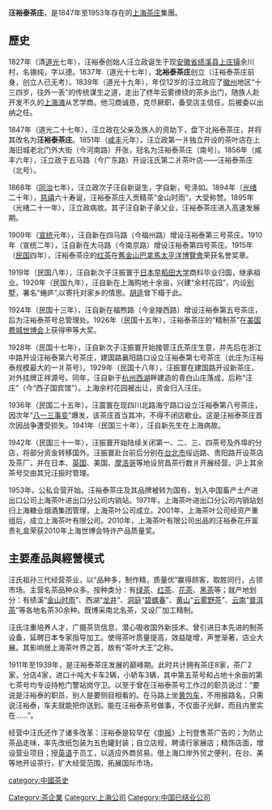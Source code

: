 {{multiple issues|
{{copyedit|time=2015-03-15T13:23:29+00:00}}
{{refimprove|time=2015-03-15T13:23:29+00:00}}
{{orphan|time=2015-03-16T03:54:44+00:00}}
{{prose|time=2015-03-21T05:46:53+00:00}}
}}
'''汪裕泰茶庄'''，是1847年至1953年存在的[[上海|上海]][[茶庄|茶庄]]集團。

==歷史==
1827年（清[[道光|道光]]七年），汪裕泰创始人汪立政诞生于现[[安徽省|安徽省]][[绩溪县|绩溪县]][[上庄镇|上庄镇]]余川村，名锡纯，字以德。1837年（道光十七年），'''北裕泰茶庄'''创立（汪裕泰茶庄前身，创立人已无考）。1839年（道光十九年），年仅12岁的汪立政应了[[徽州|徽州]]地区“十三四岁，往外一丢”的传统谋生之道，走出了终年云雾缭绕的茶乡出门，随族人赴开发不久的[[上海滩|上海滩]]从艺学商。他习商诚恳，克尽厥职，备受店主信任，后被委以出纳之任。

1847年（道光二十七年），汪立政在父亲及族人的资助下，盘下北裕泰茶庄，并将其改名为'''汪裕泰茶庄'''。1851年（[[咸丰|咸丰]]元年），汪立政第一爿独立开设的茶叶店在上海旧城老北门外大街（今河南路）开张，冠名为汪裕泰茶庄（南号）。1856年（咸丰六年），汪立政于五马路（今广东路）开设汪氏第二爿茶叶店——汪裕泰茶庄（北号）。

1868年（[[同治|同治]]七年），汪立政次子汪自新诞生，字自新，号涤如。1894年（[[光绪|光绪]]二十年），[[慈禧|慈禧]]六十寿诞，汪裕泰茶庄入贡精茶“金山时雨”，大受称赞。1895年（光绪二十一年），汪立政病故。其子汪自新子承父业，汪裕泰茶庄进入高速发展期。

1909年（[[宣统|宣统]]元年），汪自新在四马路（今福州路）增设汪裕泰第三号茶庄。1910年（宣统二年），汪自新在大马路（今南京路）增设汪裕泰第四号茶庄。1915年（[[中華民國|民国]]四年），汪裕泰茶庄的[[红茶|红茶]]在[[舊金山巴拿馬太平洋博覽會|舊金山巴拿馬太平洋博覽會]]荣获名誉奖章。

1919年（民国八年），汪自新次子汪振寰于[[日本|日本]][[早稻田大学|早稻田大学]]商科毕业归国，继承祖业。1920年（民国九年），汪自新在上海购地十余亩，兴建“余村花园”，内设[[别墅|别墅]]，署名“蜷庐”,以寄托对家乡的情思。[[胡适|胡适]]曾下榻于此。

1924年（民国十三年），汪自新在福煦路（今金陵西路）增设汪裕泰第五号茶庄，后为汪裕泰茶号总管理处。1926年（民国十五年），汪裕泰茶庄的“精制茶”在[[美国|美国]][[费城世博会|费城世博会]]上获得甲等大奖。

1928年（民国十七年），汪自新次子汪振寰开始接管汪氏茶庄生意，并先后在浙江中路开设汪裕泰第六号茶庄，建国路襄阳路口设立汪裕泰第七号茶庄（此庄为汪裕泰规模最大的一爿茶号）。1929年（民国十八年），汪振寰在建国路开设新茶庄，对外挂牌正祥源号。同年，汪自新于[[杭州|杭州]][[西湖|西湖]]畔建造的青白山庄落成，后称“汪庄”（今“西子国宾馆”）。上海余村花园被出让，资金归入汪庄。

1936年（民国二十五年），汪震寰在现四川北路海宁路口设立汪裕泰第八号茶庄，因次年“[[八一三事变|八一三事变]]”爆发，该茶庄首当其冲，不得不闭店歇业。这是汪裕泰茶庄首次因战争遭受损失。1941年（民国三十年），汪自新先生在上海病故。

1942年（民国三十一年），汪振寰开始陆续关闭第一、二、三、四茶号及外埠的分店，将部分资金转移国外。汪振寰赴台前后分别在[[台北市|台北市]]绥远路、贵阳路开设茶店及茶厂，并在日本、[[英国|英国]]、美国、[[摩洛哥|摩洛哥]]等地设贸昌茶行数爿开展经营。沪上其余茶号交由其兄汪振时管理。

1953年，公私合营开始。汪裕泰茶庄及其品牌被转为国有，划入中国畜产土产进出口公司上海茶叶进出口分公司内销站。1971年，上海茶叶进出口分公司内销站划归上海糖业烟酒集团管理，上海茶叶公司成立。2001年，上海茶叶公司经资产重组后，成立上海茶叶有限公司。2010年，上海茶叶有限公司出品的汪裕泰花开富贵礼盒荣获2010年上海世博会特许产品质量奖。

==主要產品與經營模式==
汪氏祖孙三代经营茶业，以“品种多，制作精，质量优”赢得顾客，取胜同行，占领市场。主营名茶品种众多。按种类分：有[[绿茶|绿茶]]、[[红茶|红茶]]、[[花茶|花茶]]、[[黑茶|黑茶]]等；就产地划分：有绩溪“[[金山时雨|金山时雨]]”、西湖“[[龙井茶|龙井]]”、[[洞庭|洞庭]]“[[碧螺春|碧螺春]]”、[[黄山|黄山]]“[[云雾野茶|云雾野茶]]”、[[云南|云南]]“[[普洱茶|普洱茶]]”等各地名茶30余种。既博采南北名茶，又设厂加工精制。

汪氏注重培养人才，广摄茶货信息，潜心吸收国外新技术。曾引进日本先进的制茶设备，延聘日本专家指导加工。使得茶叶质量提高，效益陡增，声誉渐著，店业大展。其影响居上海茶叶界之首，故有“茶叶大王”之称。

1911年至1939年，是汪裕泰茶庄发展的巅峰期。此时共计拥有茶庄8家，茶厂2家，分店4家，进口十吨大卡车2辆，小轿车3辆，其中第五茶号和占地十余亩的第七茶号均专设持枪门警站岗守卫。以至于曾在汪裕泰茶号工作过的职员说过：“要说是汪裕泰的职员，别人是要侧目相看的。在马路上坐[[黄包车|黄包车]]，不用报路名，只需说汪裕泰，车夫就能把你送到。能在汪裕泰茶号做事，不仅面子光鲜，而且内里实在……”。

经营中汪氏还作了诸多改革：汪裕泰是较早在《[[申报|申报]]》上刊登售茶广告的；为防止茶品走味，率先改纸包装为五色罐封装；自立店规，聘请行家展店；精饰店面，增设营业项目；授[[英语|英语]]于员工，以适应外商贸易。借上海口岸外贸之便利，在台、美等地开设茶行，扩大经营范围，拓展国际市场。

[[Category:茶企業|Category:茶企業]]
[[category:中國茶史|category:中國茶史]]
[[Category:上海公司|Category:上海公司]]
[[Category:中国已结业公司|Category:中国已结业公司]]